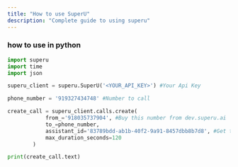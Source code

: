 ```yaml
---
title: "How to use SuperU"
description: "Complete guide to using superu"
---
```


### how to use in python

```python
import superu
import time
import json

superu_client = superu.SuperU('<YOUR_API_KEY>') #Your Api Key

phone_number = '919327434748' #Number to call

create_call = superu_client.calls.create(
            from_='918035737904', #Buy this number from dev.superu.ai
            to_=phone_number,
            assistant_id='83789bdd-ab1b-40f2-9a91-8457dbb8b7d8', #Get this id when creating the assistant
            max_duration_seconds=120
        )

print(create_call.text)
```
